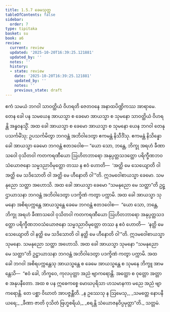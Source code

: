 ```yaml
---
title: 1.5.7 ခေမသုတ္တ
tableOfContents: false
sidebar:
  order: 7
type: tipitaka
basket: su
book: a6
review:
  current: review
  updated: '2025-10-20T16:39:25.121881'
  updated_by: ''
  notes: ''
  history:
  - state: review
    date: '2025-10-20T16:39:25.121881'
    updated_by: ''
    notes: ''
    previous_state: draft
---
```



<DynamicBreadcrumb />


<ReviewStatus review={frontmatter.review} showDetails={true} />

<HypothesisAnnotation frontmatter={frontmatter} />

<Division number="49" book="a6" e="ch" v="16" p="315">

<Paragraph number="369" book="a6">
ဧကံ သမယံ ဘဂဝါ သာဝတ္ထိယံ ဝိဟရတိ ဇေတဝနေ အနာထပိဏ္ဍိကဿ အာရာမေ. တေန ခေါ ပန သမယေန အာယသ္မာ စ ခေမော အာယသ္မာ စ သုမနော သာဝတ္ထိယံ ဝိဟရန္တိ အန္ဓဝနသ္မိံ. အထ ခေါ အာယသ္မာ စ ခေမော အာယသ္မာ စ သုမနော ယေန ဘဂဝါ တေနုပသင်္ကမိံသု; ဥပသင်္ကမိတွာ ဘဂဝန္တံ အဘိဝါဒေတွာ ဧကမန္တံ နိသီဒိံသု. ဧကမန္တံ နိသိန္နော ခေါ အာယသ္မာ ခေမော ဘဂဝန္တံ ဧတဒဝေါစ—
</Paragraph>

<Paragraph number="370" book="a6">
“ယော သော, ဘန္တေ, ဘိက္ခု အရဟံ ခီဏာသဝေါ ဝုသိတဝါ ကတကရဏီယော ဩဟိတဘာရော အနုပ္ပတ္တသဒတ္ထော ပရိက္ခီဏဘဝသံယောဇနော သမ္မဒညာဝိမုတ္တော တဿ န ဧဝံ ဟောတိ—  ‘အတ္ထိ မေ သေယျောတိ ဝါ အတ္ထိ မေ သဒိသောတိ ဝါ အတ္ထိ မေ ဟီနောတိ ဝါ’”တိ. ဣဒမဝေါစာယသ္မာ ခေမော. သမနုညော သတ္ထာ အဟောသိ. အထ ခေါ အာယသ္မာ ခေမော “သမနုညော မေ သတ္ထာ”တိ ဥဋ္ဌာယာသနာ ဘဂဝန္တံ အဘိဝါဒေတွာ ပဒက္ခိဏံ ကတွာ ပက္ကာမိ.
</Paragraph>

<Paragraph number="371" book="a6">
အထ ခေါ အာယသ္မာ သုမနော အစိရပက္ကန္တေ အာယသ္မန္တေ ခေမေ ဘဂဝန္တံ ဧတဒဝေါစ—  “ယော သော, ဘန္တေ, ဘိက္ခု အရဟံ ခီဏာသဝေါ ဝုသိတဝါ ကတကရဏီယော ဩဟိတဘာရော အနုပ္ပတ္တသဒတ္ထော ပရိက္ခီဏဘဝသံယောဇနော သမ္မဒညာဝိမုတ္တော တဿ န ဧဝံ ဟောတိ—  ‘နတ္ထိ မေ သေယျောတိ ဝါ နတ္ထိ မေ သဒိသောတိ ဝါ နတ္ထိ မေ ဟီနောတိ ဝါ’”တိ. ဣဒမဝေါစာယသ္မာ သုမနော. သမနုညော သတ္ထာ အဟောသိ. အထ ခေါ အာယသ္မာ သုမနော “သမနုညော မေ သတ္ထာ”တိ ဥဋ္ဌာယာသနာ ဘဂဝန္တံ အဘိဝါဒေတွာ ပဒက္ခိဏံ ကတွာ ပက္ကာမိ.
</Paragraph>

<Paragraph number="372" book="a6">
အထ ခေါ ဘဂဝါ အစိရပက္ကန္တေသု အာယသ္မန္တေ စ ခေမေ အာယသ္မန္တေ စ သုမနေ ဘိက္ခူ အာမန္တေသိ—  “ဧဝံ ခေါ, ဘိက္ခဝေ, ကုလပုတ္တာ အညံ ဗျာကရောန္တိ. အတ္ထော စ ဝုတ္တော အတ္တာ စ အနုပနီတော. အထ စ ပန ဣဓေကစ္စေ မောဃပုရိသာ ဟသမာနကာ မညေ အညံ ဗျာကရောန္တိ. တေ ပစ္ဆာ ဝိဃာတံ အာပဇ္ဇန္တီတိ.
</Paragraph>

<Paragraph number="373" type="verses" book="a6">
_န ဥဿေသု န ဩမေသု,_  
_သမတ္တေ နောပနီယရေ;_  
_ခီဏာ ဇာတိ ဝုသိတံ ဗြဟ္မစရိယံ,_  
_စရန္တိ သံယောဇနဝိပ္ပမုတ္တာ”တိ._  


</Paragraph>
</Division>

<Paragraph number="374" type="center" book="a6">
သတ္တမံ.
</Paragraph>